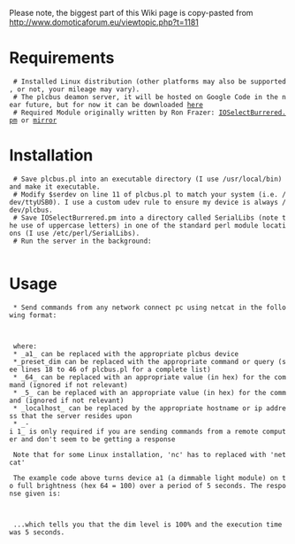 Please note, the biggest part of this Wiki page is copy-pasted from http://www.domoticaforum.eu/viewtopic.php?t=1181

= Requirements =
  # Installed Linux distribution (other platforms may also be supported, or not, your mileage may vary).
  # The plcbus deamon server, it will be hosted on Google Code in the near future, but for now it can be downloaded [http://dl.dropbox.com/u/11711990/Serial/plcbus.pl here]
  # Required Module originally written by Ron Frazer: [http://code.google.com/p/plcbus-daemon-for-linux/downloads/detail?name=IOSelectBuffered.pm#makechanges IOSelectBurrered.pm] or [http://dl.dropbox.com/u/11711990/Serial/IOSelectBuffered.pm mirror]

= Installation =
  # Save plcbus.pl into an executable directory (I use /usr/local/bin) and make it executable.
  # Modify $serdev on line 11 of plcbus.pl to match your system (i.e. /dev/ttyUSB0). I use a custom udev rule to ensure my device is always /dev/plcbus.
  # Save IOSelectBurrered.pm into a directory called SerialLibs (note the use of uppercase letters) in one of the standard perl module locations (I use /etc/perl/SerialLibs).
  # Run the server in the background:
  {{{plcbus.pl &}}}

= Usage =
  * Send commands from any network connect pc using netcat in the following format:

  {{{echo -e 'a1,preset_dim,64,5\nEXIT\n' | nc -i 1 localhost 5151}}}

  where:
  * _a1_ can be replaced with the appropriate plcbus device
  *_preset_dim can be replaced with the appropriate command or query (see lines 18 to 46 of plcbus.pl for a complete list)
  * _64_ can be replaced with an appropriate value (in hex) for the command (ignored if not relevant)
  * _5_ can be replaced with an appropriate value (in hex) for the command (ignored if not relevant)
  * _localhost_ can be replaced by the appropriate hostname or ip address that the server resides upon
  * _-i 1_ is only required if you are sending commands from a remote computer and don't seem to be getting a response

  Note that for some Linux installation, 'nc' has to replaced with 'netcat'

  The example code above turns device a1 (a dimmable light module) on to full brightness (hex 64 = 100) over a period of 5 seconds. The response given is:

  {{{PRESET_DIM,100,5}}}

  ...which tells you that the dim level is 100% and the execution time was 5 seconds.